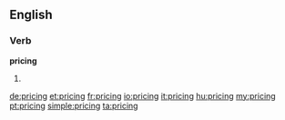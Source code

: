 ==English==

===Verb===
'''pricing'''

# {{present participle of|price}}

[[de:pricing]]
[[et:pricing]]
[[fr:pricing]]
[[io:pricing]]
[[it:pricing]]
[[hu:pricing]]
[[my:pricing]]
[[pt:pricing]]
[[simple:pricing]]
[[ta:pricing]]